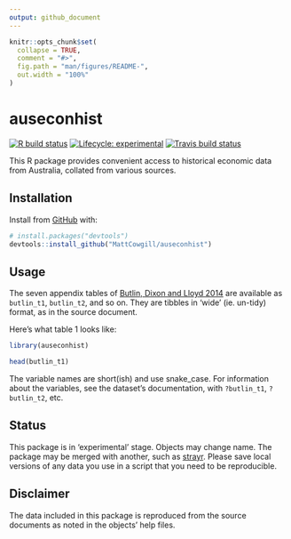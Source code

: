 ```yaml
---
output: github_document
---
```


<!-- README.md is generated from README.Rmd. Please edit that file -->

```r
knitr::opts_chunk$set(
  collapse = TRUE,
  comment = "#>",
  fig.path = "man/figures/README-",
  out.width = "100%"
)
```

# auseconhist

<!-- badges: start -->
[![R build status](https://github.com/MattCowgill/auseconhist/workflows/R-CMD-check/badge.svg)](https://github.com/MattCowgill/auseconhist/actions)
[![Lifecycle: experimental](https://img.shields.io/badge/lifecycle-experimental-orange.svg)](https://www.tidyverse.org/lifecycle/#experimental)
[![Travis build status](https://travis-ci.com/MattCowgill/auseconhist.svg?branch=master)](https://travis-ci.com/MattCowgill/auseconhist)
<!-- badges: end -->

This R package provides convenient access to historical economic data from Australia, collated from various sources.

## Installation

Install from [GitHub](https://github.com/mattcowgill/auseconhist) with:

``` r
# install.packages("devtools")
devtools::install_github("MattCowgill/auseconhist")
```
## Usage

The seven appendix tables of [Butlin, Dixon and Lloyd 2014](https://doi.org/10.1017/CHO9781107445222.033) are available as `butlin_t1`,
`butlin_t2`, and so on. They are tibbles in 'wide' (ie. un-tidy) format, as in 
the source document.

Here's what table 1 looks like:
```r
library(auseconhist)

head(butlin_t1)
```

The variable names are short(ish) and use snake_case. For information about the
variables, see the dataset's documentation, with `?butlin_t1`, `?butlin_t2`, etc.

## Status

This package is in 'experimental' stage. Objects may change name. The package 
may be merged with another, such as [strayr](https://github.com/mattcowgill/strayr).
Please save local versions of any data you use in a script that you need to be 
reproducible. 

## Disclaimer

The data included in this package is reproduced from the source documents as noted
in the objects' help files.
